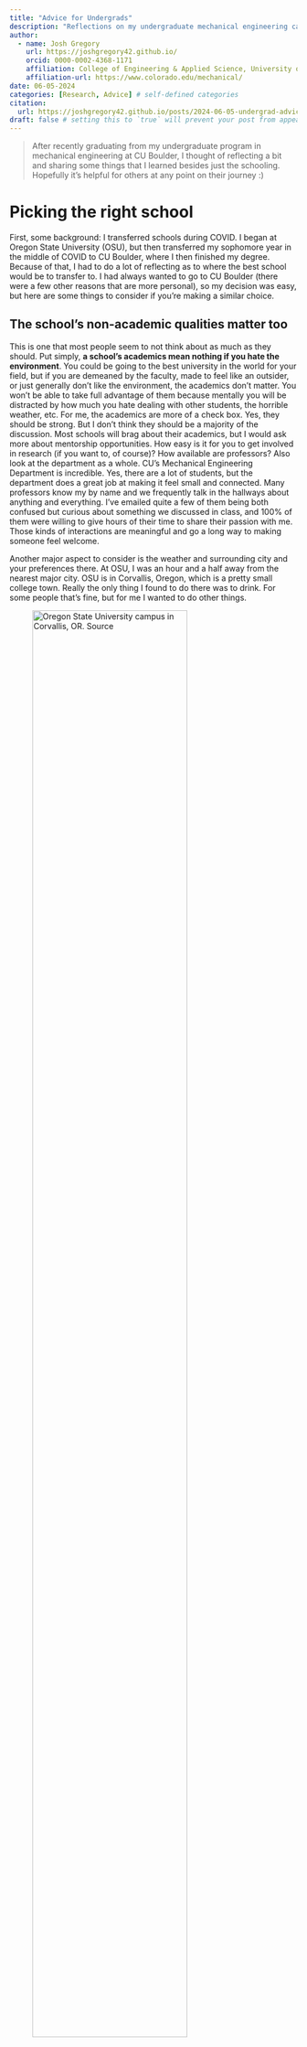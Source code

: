 ```yaml
---
title: "Advice for Undergrads"
description: "Reflections on my undergraduate mechanical engineering career since graduating"
author:
  - name: Josh Gregory
    url: https://joshgregory42.github.io/
    orcid: 0000-0002-4368-1171
    affiliation: College of Engineering & Applied Science, University of Colorado Boulder
    affiliation-url: https://www.colorado.edu/mechanical/ 
date: 06-05-2024
categories: [Research, Advice] # self-defined categories
citation: 
  url: https://joshgregory42.github.io/posts/2024-06-05-undergrad-advice/ 
draft: false # setting this to `true` will prevent your post from appearing on your listing page until you're ready!
---
```

> After recently graduating from my undergraduate program in mechanical engineering at CU Boulder, I thought of reflecting a bit and sharing some things that I learned besides just the schooling. Hopefully it's helpful for others at any point on their journey :)


# Picking the right school

First, some background: I transferred schools during COVID. I began at Oregon State University (OSU), but then transferred my sophomore year in the middle of COVID to CU Boulder, where I then finished my degree. Because of that, I had to do a lot of reflecting as to where the best school would be to transfer to. I had always wanted to go to CU Boulder (there were a few other reasons that are more personal), so my decision was easy, but here are some things to consider if you're making a similar choice.

## The school's non-academic qualities matter too

This is one that most people seem to not think about as much as they should. Put simply, **a school's academics mean nothing if you hate the environment**. You could be going to the best university in the world for your field, but if you are demeaned by the faculty, made to feel like an outsider, or just generally don't like the environment, the academics don't matter. You won't be able to take full advantage of them because mentally you will be distracted by how much you hate dealing with other students, the horrible weather, etc. For me, the academics are more of a check box. Yes, they should be strong. But I don't think they should be a majority of the discussion. Most schools will brag about their academics, but I would ask more about mentorship opportunities. How easy is it for you to get involved in research (if you want to, of course)? How available are professors? Also look at the department as a whole. CU's Mechanical Engineering Department is incredible. Yes, there are a lot of students, but the department does a great job at making it feel small and connected. Many professors know my by name and we frequently talk in the hallways about anything and everything. I've emailed quite a few of them being both confused but curious about something we discussed in class, and 100% of them were willing to give hours of their time to share their passion with me. Those kinds of interactions are meaningful and go a long way to making someone feel welcome.

Another major aspect to consider is the weather and surrounding city and your preferences there. At OSU, I was an hour and a half away from the nearest major city. OSU is in Corvallis, Oregon, which is a pretty small college town. Really the only thing I found to do there was to drink. For some people that's fine, but for me I wanted to do other things.

![Oregon State University campus in Corvallis, OR. [Source](https://wvporegon.com/project/oregon-state-university-master-plan/)](images/osu_campus.jpg){width=80%}


![University of Colorado Boulder campus in Boulder, CO. [Source](https://bizwest.com/2023/09/10/cu-boulder-develops-system-to-3d-print-with-coffee-grounds/)](images/cu_campus.jpg){width=80%}


For me, Boulder as a city was exactly what I was looking for. As a runner, access to easy running trails was a huge bonus (a path I frequently ran on was literally right outside my door), but Pearl Street and nearby places to visit was also amazing. The community felt alive, and there were other things to do and see besides the college campus. Denver was also a half hour away, so if I wanted to go into a major city for whatever reason, that was something I could easily do as well.

In short, it is always a good idea to live in a place that has options so that you don't limit yourself accidentally. There are also some things you don't realize you want until you're experiencing them. For me, one of the more surprising things about moving to Boulder was its food scene. In Corvallis, there aren't many restaurants that offer a diverse set of cuisine. Boulder is the opposite of that. I could have excellent Indian food, Nepalese, Korean, and many others whenever I felt like it. Again, that wasn't something that I thought about a lot while I was in Corvallis, but was something I realized I loved when transferring to CU.

# Curiosity is key

One of the things I have seen, both in high school and university, is people losing their curiosity. Not only is this sad, but in my opinion, takes away from one of the main areas of potential innovation. Remaining curious is a superpower that many people have beaten out of them

## Follow your interests

Said another way, be wary of becoming pigeonholed. Academia thrives on people having deep specializations, which for some people is exactly what they want. It's important to recognize that academia will tend to push you towards a narrow specialization unless you do something about it.

For me, that was in rocketry. My background in computational fluid dynamics (CFD) was originally applied to liquid-fuelled rocket engines. However, at the onset of the COVID pandemic, I decided that I wanted to use my engineering skills to help people in a more direct way, so I switched to a lab that focuses on CFD applied to the human body. I didn't know anything about biomedical engineering, but knew that fundamentally, the math behind fluid mechanics applied to rocket engines and the body would be the same. I let my interest in helping people from a biomedical perspective carry me through many of the difficult times of having absolutely no idea what was going on.

In retrospect, being able to switch fields like this is extremely important. Having the flexibility to be cross-disciplinary is something that I have found I really enjoy, although your mileage may vary.

# It's hard. Really hard.

You will work harder than your non-engineering peers. You will have many long nights. I typically woke up around 7:30am and would go to bed around 12:30am, but that was just my schedule and what worked for me. It's a crazy amount of work, and there's no way around that. 

That being said, your ability to work more efficiently and effectively will also go up. Yes, more advanced classes like heat transfer are more difficult than freshman-level classes like statics, but by the time you take heat transfer you have study skills that allow you to study more effectively than you did in statics. For me, this meant that--on the whole--I felt as though I was putting in the same amount of effort throughout my degree. While the classes did get harder, my study and learning skills also got better.

I remember hearing somewhere that engineering will humble you at some point, no matter how smart you are. That is true. You can come in being the top of your class, but guess what, so is pretty much everyone else here. And that's not a bad thing, just something to keep in mind. 



## No one gets through it alone

This might be something more specific to CU, but I suspect that it isn't. Everyone here wants to help everyone else. Each person who gets past freshman year in this program knows that it's gruelling. For most people, that brings out the best in them. 99% of people want to help everyone else succeed. If you're struggling, there is a culture of asking for help. If you struggle on an exam but know someone who did well, I'm confident that 99% of the time they will be more than happy to meet with you and talk things over. I'm convinced that it's pretty much impossible to get through an engineering degree by yourself without some kind of outside help.


## Relationships and friends

I had a frew relationships during my time as an undergraduate, and to answer your question, yes it can happen. And yes, it's hard. If you're going to do one, making sure that your partner knows that you're going to be working a lot is really key. Communication, as much as people say is important, becomes critical. It will make or break the relationship. I also found it helpful to schedule dates that I didn't move and to try and check in about once a week with my girlfriend to see how the relationship was going. Everything was on the table and each person had the space to bring up anything they wanted, good or bad.

All of this being said, both people need to be willing to work through difficult times. The honeymoon phase wears off. Surprise assignments come up. I once was spending time with a girl I was dating and we were eating dinner together after a long week when someone on a group project texted me saying that he couldn't finish the code. He had a week and had written three lines. It was due that night. So I had to finish it myself. Having a partner that understands that things like that come up is really important, but also as equally important is being able to communicate openly and honestly with each other if it ever becomes too much.


## Values

Because the program is so rigorous, you'll quickly learn the value of hard work, dedication, not giving up (both on yourself and others), thinking through problems, and learning how to balance life and school (as best as you can, at least). The value placed on hard work is one I've found to be specific in STEM, although it could definitely be present in other majors. Because everyone works so hard, you will go through hell and back multiple times with your friends. And you'll all be stronger because of it and have a deeper relationship with each other. Those people will go to the ends of the earth for you, and I know that for the friends I have made through this program, if I were to need any of them for any kind of emergency, they would drop everything and help me. And they know I would do the same for them. No questions asked.


# But incredibly worth it

Engineering is much harder than other majors, but it also gives you access to cooler shit than many other majors too. Do finance majors get to build rockets? Nope. Do communication majors get to design artificial hearts? Also no.

I was lucky enough to work with a pediatric surgeon on designing a new kind of surgical device (a laparoscopic port) for use in babies that are born premature and typically are in the neonatal intensive care unit (NICU). It was incredible, and knowing that what my team worked on would help the most vulnerable among us was a feeling that will always stay with me. Oh yeah, and some people care about the money side. We filed a patent for our design, and many surgeons who held the port said it was incredible and potentially disruptive. The laparoscopic device industry is projected to be worth about $19 billion by [2027](https://www.alliedmarketresearch.com/laparoscopy-devices-market). A laparoscopic device designed from the ground up for patients in the NICU doesn't currently exist. You can do the math.


# Three things to never skimp on

Sleep, exercise, and diet will solve 90% of your problems. If something feels off for a while, check that you're doing **all three of these well**. Not one of them or two of them, but all three. Once you have made sure you've been getting enough sleep, exercising enough, and eating well, then start looking at other things (i.e. going to the doctor).
